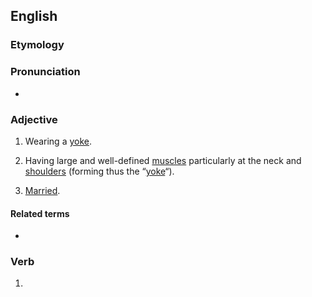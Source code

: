 ==English==

===Etymology===
{{rfe|en|What is the bodybuilding connection?}}

===Pronunciation===
* {{audio|en|En-au-yoked.ogg|Audio (AU)}}

===Adjective===
{{en-adj|-}}

# Wearing a [[yoke]].
#: {{ux|en|The '''yoked''' oxen stood ready.}}
# {{lb|en|bodybuilding}} Having large and well-defined [[muscle]]s particularly at the neck and [[shoulder]]s (forming thus the “[[yoke]]“).
#: {{ux|en|By the end of his fourth year of weight-lifting, Lee was '''yoked'''.}}
#: {{holonyms|en|Thesaurus:strapping}}
# {{lb|en|slang}} [[married|Married]].
#: {{ux|en|They got '''yoked''' four years ago.}}

====Related terms====
* {{l|en|yoke}}

===Verb===
{{head|en|verb form}}

# {{en-past of|yoke}}